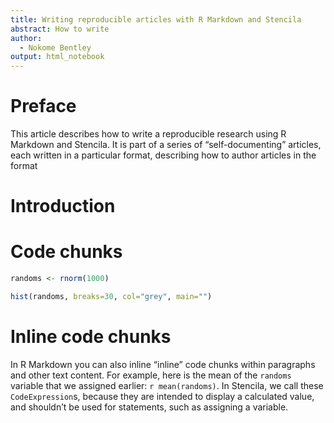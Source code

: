 ```yaml
---
title: Writing reproducible articles with R Markdown and Stencila
abstract: How to write
author:
  - Nokome Bentley
output: html_notebook
---
```


# Preface

This article describes how to write a reproducible research using R Markdown and Stencila. It is part of a series of "self-documenting" articles, each written in a particular format, describing how to author articles in the format

# Introduction

# Code chunks

```r
randoms <- rnorm(1000)
```

```r
hist(randoms, breaks=30, col="grey", main="")
```

# Inline code chunks

In R Markdown you can also inline "inline" code chunks within paragraphs and other text content. For example, here is the mean of the `randoms` variable that we assigned earlier: `r mean(randoms)`. In Stencila, we call these `CodeExpression`s, because they are intended to display a calculated value, and shouldn't be used for statements, such as assigning a variable.
